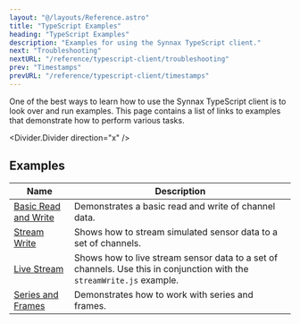 ```yaml
---
layout: "@/layouts/Reference.astro"
title: "TypeScript Examples"
heading: "TypeScript Examples"
description: "Examples for using the Synnax TypeScript client."
next: "Troubleshooting"
nextURL: "/reference/typescript-client/troubleshooting"
prev: "Timestamps"
prevURL: "/reference/typescript-client/timestamps"
---
```



One of the best ways to learn how to use the Synnax TypeScript client is to look
over and run examples. This page contains a list of links to examples that
demonstrate how to perform various tasks.

<Divider.Divider direction="x" />

## Examples

| Name                                                                                                             | Description                                                                                                           |
| ---------------------------------------------------------------------------------------------------------------- | --------------------------------------------------------------------------------------------------------------------- |
| [Basic Read and Write](https://github.com/synnaxlabs/synnax/tree/main/client/ts/examples/node/basicReadWrite.js) | Demonstrates a basic read and write of channel data.                                                                  |
| [Stream Write](https://github.com/synnaxlabs/synnax/tree/main/client/ts/examples/node/streamWrite.js)            | Shows how to stream simulated sensor data to a set of channels.                                                       |
| [Live Stream](https://github.com/synnaxlabs/synnax/tree/main/client/ts/examples/node/liveStream.js)              | Shows how to live stream sensor data to a set of channels. Use this in conjunction with the `streamWrite.js` example. |
| [Series and Frames](https://github.com/synnaxlabs/synnax/blob/main/client/ts/examples/node/seriesAndFrames.js)   | Demonstrates how to work with series and frames.                                                                      |
